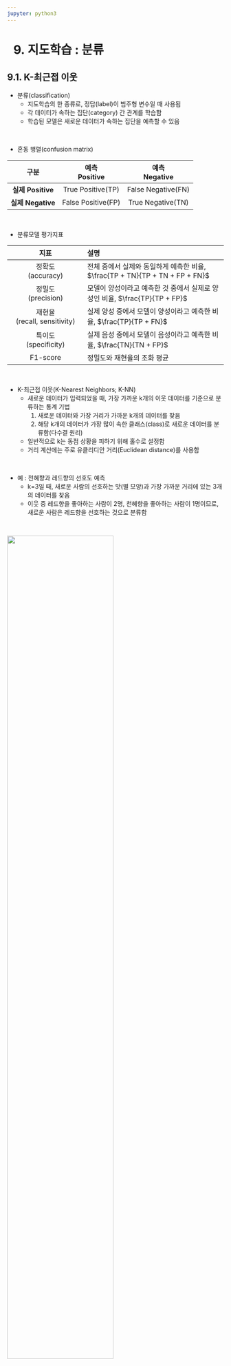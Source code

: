 ```yaml
---
jupyter: python3
---
```


<h1>9. 지도학습 : 분류</h1>

## 9.1. K-최근접 이웃
+ 분류(classification)
  + 지도학습의 한 종류로, 정답(label)이 범주형 변수일 때 사용됨
  + 각 데이터가 속하는 집단(category) 간 관계를 학습함
  + 학습된 모델은 새로운 데이터가 속하는 집단을 예측할 수 있음

<br>

+ 혼동 행렬(confusion matrix)

|구분|예측 <br>Positive|예측 <br>Negative|
|:------:|:------:|:------:|
|**실제 Positive**|True Positive(TP)|False Negative(FN)|
|**실제 Negative**|False Positive(FP)|True Negative(TN)|

<br>

+ 분류모델 평가지표

|지표|설명|
|:---------------:|:------------------------------|
|정확도 <br>(accuracy)|전체 중에서 실제와 동일하게 예측한 비율, $\frac{TP + TN}{TP + TN + FP + FN}$|
|정밀도 <br>(precision)|모델이 양성이라고 예측한 것 중에서 실제로 양성인 비율, $\frac{TP}{TP + FP}$|
|재현율 <br>(recall, sensitivity)|실제 양성 중에서 모델이 양성이라고 예측한 비율, $\frac{TP}{TP + FN}$|
|특이도 <br>(specificity)|실제 음성 중에서 모델이 음성이라고 예측한 비율, $\frac{TN}{TN + FP}$|
|F1-score|정밀도와 재현율의 조화 평균|

<br>

+ K-최근접 이웃(K-Nearest Neighbors; K-NN)
  + 새로운 데이터가 입력되었을 때, 가장 가까운 k개의 이웃 데이터를 기준으로 분류하는 통계 기법
    1. 새로운 데이터와 가장 거리가 가까운 k개의 데이터를 찾음
    2. 해당 k개의 데이터가 가장 많이 속한 클래스(class)로 새로운 데이터를 분류함(다수결 원리)
  + 일반적으로 k는 동점 상황을 피하기 위해 홀수로 설정함
  + 거리 계산에는 주로 유클리디안 거리(Euclidean distance)를 사용함

<br>

+ 예 : 천혜향과 레드향의 선호도 예측
  + k=3일 때, 새로운 사람의 선호하는 맛(별 모양)과 가장 가까운 거리에 있는 3개의 데이터를 찾음
  + 이웃 중 레드향을 좋아하는 사람이 2명, 천혜향을 좋아하는 사람이 1명이므로, 새로운 사람은 레드향을 선호하는 것으로 분류함

<br>
 
![](./images/fig3-9.jpg){width=70%}

<br>

+ k 값
  + K-NN 알고리즘은 탐색할 이웃의 개수(k)에 따라 분류 결과가 달라질 수 있음
    + k가 너무 크면, 데이터의 세세한 패턴을 반영하지 못해 과소적합 발생
    + k가 너무 작으면, 개별 데이터에 민감하게 반응하여 과대적합 발생
  + 일반적으로 최적의 k 값은 교차검증을 통해 모형 성능이 가장 좋은 k 값으로 결정함

<br>

+ 교차검증(k-fold cross-validation)
  + 데이터를 여러 조각(fold)으로 나누고, 각 조각을 번갈아가며 검증 데이터(test data)로 사용
  + 각 반복에서 모델 평가지표(정확도, F1-score, 정밀도, 재현도 등)를 계산
  + 보통 각 반복에서 산출한 모델 평가지표의 평균 값을 모델 성능의 추정값으로 사용

<br>

![](./images/fig3-10.png)

<br>

+ 최적의 k 값 선택(하이퍼파라미터 튜닝; hyperparameter tunning)
  1. 여러 이웃 수 k 값에 대해 교차검증을 반복 수행하여 각 k 값별로 모델 성능의 추정값을 계산
  2. 모델 성능이 가장 좋은 k 값을 최적의 값으로 선택

<br>

+ 표준화 작업
  + K-NN 알고리즘은 거리를 기반으로 하기 때문에, 데이터의 단위나 크기 차이가 크면 특정 특성(feature)이 크게 영향을 미쳐 엉뚱한 결과가 나올 수 있음
  + 따라서 모든 특성이 비슷한 스케일(scale)로 반영되도록 표준화 작업이 필수적임
  + z-점수 표준화
    + 평균이 0, 표준편차가 1이 되도록 변환하는 방법, $x' = \frac{x-\mu}{\sigma}$
  + 최대-최소 표준화
    + 데이터의 0~1 범위로 변환하는 방법, $x' = \frac{x-min(x)}{max(x)-min(x)}$

<br>

<br>

## 9.2. (실습) 인기 영화 분류
+ \[데이터\] 캐글에서 제공하는 영화 데이터
  + 총 4,775개의 관측값과 27개의 변수로 구성됨
  + \[실습파일\] [chap11_movie_genre_final.csv](./chap11_movie_genre_final.csv)

<br>

```python
## (1) 데이터 확인 및 전처리
```

```python
# 라이브러리 불러오기
import numpy as np
import pandas as pd 
import matplotlib.pyplot as plt
import seaborn as sns
```

```python
#| scrolled: true
# 데이터 불러오기
df = pd.read_csv('./data/chap11_movie_genre_final.csv')
df.head(2)
```

```python
#| colab: {base_uri: https://localhost:8080/}
# 데이터 정보
df.info()
```

```python
# 데이터 전처리 : 결측값 확인
# 영화 장르를 특성(feature)으로 사용할 예정이므로,
# director, cast 변수에 존재하는 결측값은 별도로 처리하지 않음
df.isna().sum()
```

<br>

```python
## (2) 데이터 탐색
```

```python
#| colab: {base_uri: https://localhost:8080/, height: 639}
# target 변수에 따른 영화 수
plt.figure(figsize=(5, 3))
plt.title('Distribution of Target')
sns.histplot(df['target'], bins=10, kde=True)
plt.show()
```

```python
#| colab: {base_uri: https://localhost:8080/, height: 639}
# 영화 평균 평점 분포
plt.figure(figsize=(5, 3))
plt.title('Distribution of Average Movie Rating')
sns.histplot(df['vote_average'], bins=20, kde=True)
plt.show()
```

```python
# 데이터 집계 : 장르별 영화 수 (오름차순 정렬)
genre_count = df.loc[:, 'Action':'TVMovie'].sum()
genre_count.sort_values(inplace=True)
genre_count
```

```python
#| colab: {base_uri: https://localhost:8080/}
# 장르별 영화 수
# 가장 많은 영화 장르는 드라마이고, 다음으로는 코미디, 스릴러, 액션 등의 순임
plt.figure(figsize=(5, 5))
plt.barh(genre_count.index, genre_count, color=sns.color_palette('hls',20))
plt.show()
```

```python
#| colab: {base_uri: https://localhost:8080/}
# 상위 4개 장르에서 평균 평점 6.5 이상인 영화 수
# 드라마 장르의 53.0%가 평균 평점이 6.5 이상으로 나타나므로,
# 드라마 장르는 많이 제작되고 대중적 인기도 높다는 것을 알 수 있음
top_genres = ['Drama', 'Comedy', 'Thriller', 'Action']
min_avg_rating = 6.5
for genre in top_genres:
    mask = (df[genre] == 1) & (df['vote_average']>=min_avg_rating)
    total = genre_count[genre]
    above_count = len(df[mask])
    percent = above_count/total*100
    print(f'{genre} : {total}편 중 평균 평점 {min_avg_rating} 이상 {above_count}편 ({percent:.1f}%)')
```

<br>

```python
## (3) K-NN을 이용한 분류
```

```python
# 학습 데이터와 평가 데이터로 분할 (8:2 비율)
# stratify=y 옵션 설정
# → 분류 문제에서 각 클래스(calss)가 학습 데이터와 평가 데이터에 비슷한 비율로 포함되도록 함
#   클래스 불균형 문제를 완화하고 모델 성능을 안정적으로 평가하기 위함
X = df[['Action', 'Adventure', 'Fantasy', 'ScienceFiction', 'Crime', 'Drama', 'Thriller',
        'Animation', 'Family', 'Western', 'Comedy', 'Romance', 'Horror', 'Mystery',
        'History', 'War', 'Music', 'Documentary', 'Foreign', 'TVMovie']]
y = df['target']

from sklearn.model_selection import train_test_split
X_train, X_test, y_train, y_test = train_test_split(X, y, test_size=0.2, random_state=42, stratify=y)
```

```python
#| colab: {base_uri: https://localhost:8080/}
#| scrolled: true
# 최적의 k 값 선택
# cv : 교차검증 폴드(fold) 수 (기본값 5)
from sklearn.neighbors import KNeighborsClassifier
from sklearn.model_selection import cross_val_score

k_range = range(1, 21, 2)
k_scores = []

for k in k_range:
    knn = KNeighborsClassifier(n_neighbors=k)
    scores = cross_val_score(knn, X_train, y_train, cv=2, scoring='accuracy')
    k_scores.append(scores.mean())
    print(f'k={k}일 때 정확도 : {scores.mean():.3f}')
```

```python
# 모델 성능이 가장 좋은 k 값 선택
best_k = k_range[k_scores.index(max(k_scores))]
print(f'최적의 k 값은 {best_k}이며, 평균 정확도는 {max(k_scores):.3f}')
```

```python
#| colab: {base_uri: https://localhost:8080/}
# K-NN 분류모델 생성 및 학습
knn = KNeighborsClassifier(n_neighbors=best_k)
knn.fit(X_train, y_train)

# 분류모델 평가 : 정확도
from sklearn.metrics import accuracy_score, precision_score, recall_score
y_pred = knn.predict(X_test)
accuracy = accuracy_score(y_test, y_pred)
precision = precision_score(y_test, y_pred, average='weighted', zero_division=0)
recall = recall_score(y_test, y_pred, average='weighted', zero_division=0)

print(f'정확도 : {accuracy:.3f}')
print(f'정밀도 : {precision:.3f}')
print(f'재현율 : {recall:.3f}')
```

```python
#| colab: {base_uri: https://localhost:8080/}
# Action, Thriller 장르일 때, target 예측
newdata = pd.DataFrame([[1,0,0,0,0,1,0,0,0,0,0,0,0,0,0,0,0,0,0,0]], columns=X_train.columns)
y_pred = knn.predict(newdata)
print(f'Action, Thriller 장르일 때, target 예측값 : {y_pred[0]:.0f}')
```

<br>

##### **결과 및 시사점**
+ 정확도는 43.8%로, 전체 영화 중 약 절반 이하만 정답 클래스를 올바르게 분류함
+ 정밀도는 37.8%로, 재현율은 43.8%로, 전체 클래스에 대한 평균적인 분류 성능이 낮은 편임
+ 세 지표가 모두 낮게 나타났으며, 이는 입력 데이터로 사용한 장르 정보만으로는 target을 효과적으로 구분하기 어려운 것으로 판단됨
+ 또한 클래스 불균형이 존재하여, 일부 클래스는 모델이 거의 예측하지 못했을 가능성도 있음
+ 따라서 모델 성능 개선을 위해 감독, 배우, 개봉 연도 등의 추가적인 특성을 포함할 필요가 있음

<br>

## 9.3. (실습) 농구선수 분류
+ \[데이터\] 농구선수 데이터
  + 총 1,340개의 관측값과 6개의 변수로 구성됨
  + Target 변수는 선수의 경력이 5년 이상이면 1, 5년 미만이면 0을 나타냄
  + \[실습파일\] [chap11_basketball_final.csv](./chap11_basketball_final.csv)

<br>

> **선수의 기량을 보고 5년 이상 경력을 가졌는지 예측할 수 있을까?**
 
<br>

```python
## (1) 데이터 확인 및 전처리
```

```python
#| colab: {base_uri: https://localhost:8080/, height: 206}
# 데이터 불러오기
df = pd.read_csv('./data/chap11_basketball_final.csv')
df.head()
```

```python
#| colab: {base_uri: https://localhost:8080/}
# 데이터 정보
df.info()
```

```python
# 데이터 전처리 : 결측값 확인
df.isna().sum()
```

<br>

```python
## (2) 데이터 탐색
```

```python
#| colab: {base_uri: https://localhost:8080/, height: 425}
# 5년 이상 경력 여부에 따른 선수 분포
plt.figure(figsize=(5, 3))
plt.title('Distribution of Experience')
sns.countplot(x=df['Target'])
plt.xlabel('')
plt.xticks([0, 1], ['under 5 years', '5 years or more'])
plt.show()
```

```python
#| colab: {base_uri: https://localhost:8080/}
# 5년 이상 경력 여부에 따른 평균 농구 기술
df_mean = df.groupby('Target').mean()
```

```python
#| scrolled: true
# 5년 이상 경력 여부에 따른 평균 농구 기술 비교
# 경기 기여도가 높은 기술(리바운드, 어시스트, 스틸, 블록)은 경력이 5년 이상인 선수가 더 뛰어남
# 하지만 턴오버 횟수도 경력이 5년 이상인 선수가 더 많은 것으로 나타남
plt.figure(figsize=(8, 3))
sns.heatmap(df_mean, annot=True, cmap='Oranges', square=True)
plt.ylabel('Experience')
plt.yticks([0.5, 1.5], ['under \n5 years', '5 years\n or more'], rotation=0)
plt.show()
```

<br>

```python
## (3) K-NN을 이용한 분류
```

```python
# 학습 데이터와 평가 데이터로 분할 (8:2 비율)
X = df[['Rebounds','Assists','Steals','Blocks','Turnovers']]
y = df['Target']

from sklearn.model_selection import train_test_split
X_train, X_test, y_train, y_test = train_test_split(X, y, test_size=0.2, random_state=42)
```

```python
#| colab: {base_uri: https://localhost:8080/}
# 최적의 k 값 선택
from sklearn.neighbors import KNeighborsClassifier
from sklearn.model_selection import cross_val_score

k_range = range(1, 21, 2)
k_scores = []

for k in k_range:
    knn = KNeighborsClassifier(n_neighbors=k)
    scores = cross_val_score(knn, X_train, y_train, cv=2, scoring='accuracy')
    k_scores.append(scores.mean())
    print(f'k={k}일 때 정확도 : {scores.mean():.3f}')
```

```python
#| colab: {base_uri: https://localhost:8080/}
# 모델 성능이 가장 좋은 k 값 선택
best_k = k_range[k_scores.index(max(k_scores))]
print(f'최적의 k 값은 {best_k}이며, 평균 정확도는 {max(k_scores):.3f}')
```

```python
# K-NN 분류모델 생성 및 학습
knn = KNeighborsClassifier(n_neighbors=best_k)
knn.fit(X_train, y_train)

# 분류모델 평가 : 정확도
from sklearn.metrics import accuracy_score, precision_score, recall_score
y_pred = knn.predict(X_test)
accuracy = accuracy_score(y_test, y_pred)
precision = precision_score(y_test, y_pred)
recall = recall_score(y_test, y_pred)

print(f'정확도 : {accuracy:.3f}')
print(f'정밀도 : {precision:.3f}')
print(f'재현율 : {recall:.3f}')
```

```python
# Rebounds 3회, Assists 3회, Steals 2회, Blocks 2회, Turnovers 4회일 때,
# 5년 이상 경력 여부 예측
newdata = pd.DataFrame([[3, 3, 2, 2, 4]], columns=X_train.columns)
y_pred = knn.predict(newdata)
y_pred = pd.Series(y_pred).map({0: 'under 5 years', 1: '5 years and over'})
print(f'Rebounds 3회, Assists 3회, Steals 2회, Blocks 2회, Turnovers 4회일 때, 예측값 : {y_pred[0]}')
```

<br>

##### **결과 및 시사점**
+ 정확도는 66.4%로, 3명의 중 2명은 경력을 올바르게 분류함
+ 정밀도는 70.3%로, 모델이 경력 5년 이상이라고 예측한 선수 중 약 70%가 실제로 경력이 많았음
+ 재현율은 81.1%로, 실제로 경력 5년 이상인 선수 대부분을 모델이 정확히 분류함
+ 모델 성능은 전반적으로 양호하며, 특히 높은 재현율을 통해 경력이 많은 선수를 잘 포착함
+ 다만 정확도와 정밀도는 개선 여지가 있으며, 이를 위해 득점, 평균 출전 시간, 포지션 등의 추가적인 특성을 고려해볼 수 있음

